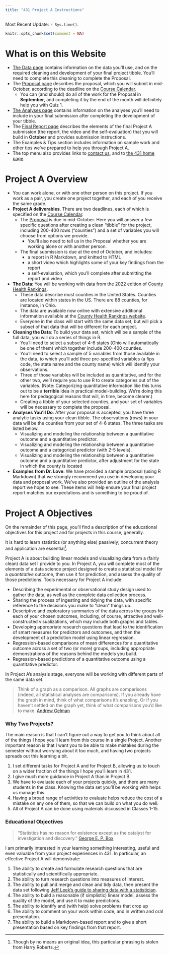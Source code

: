 ```yaml
---
title: "431 Project A Instructions"
---
```


Most Recent Update: `r Sys.time()`.

```r
knitr::opts_chunk$set(comment = NA)
```

# What is on this Website

- [The Data page](data.qmd) contains information on the data you'll use, and on the required cleaning and development of your final project tibble. You'll need to complete this cleaning to complete the Proposal.
- The [Proposal page](proposal.qmd) describes the proposal, which you will submit in mid-October, according to the deadline on the [Course Calendar](https://thomaselove.github.io/431-2022/calendar.html). 
    - You can (and should) do all of the work for the Proposal in **September**, and completing it by the end of the month will definitely help you with Quiz 1.
- [The Analyses page](analyses.qmd) contains information on the analyses you'll need to include in your final submission after completing the development of your tibble.
- The [Final Report page](report.qmd) describes the elements of the final Project A submission (the report, the video and the self-evaluation) that you will build in **October** and provides submission instructions.
- The Examples & Tips section includes information on sample work and other tips we've prepared to help you through Project A.
- The top menu also provides links to [contact us](https://thomaselove.github.io/431-2022/contact.html), and to [the 431 home page](https://thomaselove.github.io/431-2022).

# Project A Overview

- You can work alone, or with one other person on this project. If you work as a pair, you create one project together, and each of you receive the same grade.
- **Project A deliverables**. There are two deadlines, each of which is specified on the [Course Calendar](https://thomaselove.github.io/431-2022/calendar.html).
    - The [Proposal](proposal.qmd) is due in mid-October. Here you will answer a few specific questions after creating a clean "tibble" for the project, including 200-400 rows ("counties") and a set of variables you will choose from options we provide.
        - You'll also need to tell us in the Proposal whether you are working alone or with another person.
    - The final submission is due at the end of October, and includes:
        - a report in R Markdown, and knitted to HTML
        - a short video which highlights some of your key findings from the report
        - a self-evaluation, which you'll complete after submitting the report and video
- **The Data**: You will be working with data from the 2022 edition of [County Health Rankings](https://www.countyhealthrankings.org/). 
    - These data describe most counties in the United States. Counties are located within states in the US. There are 88 counties, for instance, in Ohio.
    - The data are available now online with extensive additional information available at the [County Health Rankings website](https://www.countyhealthrankings.org/2022-measures).
    - Everyone in the class will start with the same data set, but will pick a subset of that data that will be different for each project.
- **Cleaning the Data**: To build your data set, which will be a sample of the full data, you will do a series of things in R.
    - You'll need to select a subset of 4-6 states (Ohio will automatically be one of them) which together include 200-400 counties. 
    - You'll need to select a sample of 5 variables from those available in the data, to which you'll add three pre-specified variables (a fips code, the state name and the county name) which will identify your observations.
    - Three of those variables will be included as quantitative, and for the other two, we'll require you to use R to create categories out of the variables. (Note: Categorizing quantitative information like this turns out to be a **terrible** idea in practical model-building. We're doing this here for pedagogical reasons that will, in time, become clearer.) 
    - Creating a tibble of your selected counties, and your set of variables will be necessary to complete the proposal.
- **Analyses You'll Do**: After your proposal is accepted, you have three analytic tasks using your clean tibble. The observations (rows) in your data will be the counties from your set of 4-6 states. The three tasks are listed below.
    - Visualizing and modeling the relationship between a quantitative outcome and a quantitative predictor.
    - Visualizing and modeling the relationship between a quantitative outcome and a categorical predictor (with 2-5 levels).
    - Visualizing and modeling the relationship between a quantitative outcome and a quantitative predictor, after adjustment for the state in which the county is located
- **Examples from Dr. Love**: We have provided a sample proposal (using R Markdown) that we strongly recommend you use in developing your data and proposal work. We've also provided an outline of the analysis report we hope to see. These items will help ensure your final project report matches our expectations and is something to be proud of. 

# Project A Objectives 

On the remainder of this page, you'll find a description of the educational objectives for this project and for projects in this course, generally.

It is hard to learn statistics (or anything else) passively; concurrent theory and application
are essential^[Though by no means an original idea, this particular phrasing is stolen from Harry Roberts.].

Project A is about building linear models and visualizing data from a (fairly clean) data set I provide to you. In Project A, you will complete most of the elements of a data science project designed to create a statistical model for a *quantitative* outcome, then use it for prediction, and assess the quality of those predictions. Tools necessary for Project A include:

- Describing the experimental or observational study design used to gather the data, as well as the complete data collection process.
- Sharing the process of ingesting and tidying the data, with specific reference to the decisions you make to "clean" things up.
- Descriptive and exploratory summaries of the data across the groups for each of your chosen outcomes, including, of course, attractive and well-constructed visualizations, which may include both graphs and tables.
- Developing appropriate research questions that lead to the identification of smart measures for predictors and outcomes, and then the development of a prediction model using  linear regression.
- Regression-based comparisons of mean differences for a quantitative outcome across a set of two (or more) groups, including appropriate demonstrations of the reasons behind the models you build.
- Regression-based predictions of a quantitative outcome using a quantitative predictor.

In Project A's analysis stage, everyone will be working with different parts of the same data set. 

> Think of a graph as a comparison. All graphs are comparisons (indeed, all statistical analyses are comparisons). If you already have the graph in mind, think of what comparisons it's enabling. Or if you haven't settled on the graph yet, think of what comparisons you'd like to make. [Andrew Gelman](http://andrewgelman.com/2014/03/25/statistical-graphics-course-statistical-graphics-advice/)

### Why Two Projects? 

The main reason is that I can't figure out a way to get you to think about all of the things I hope you'll learn from this course in a single Project. Another important reason is that I want you to be able to make mistakes during the semester without worrying about it too much, and having two projects spreads out this learning a bit.

1. I set different tasks for Project A and for Project B, allowing us to touch on a wider fraction of the things I hope you'll learn in 431. 
2. I give much more guidance in Project A than in Project B.
3. We have to evaluate each of your projects quickly, and there are many students in the class. Knowing the data set you'll be working with helps us manage this.
4. Having a broad range of activities to evaluate helps reduce the cost of a mistake on any one of them, so that we can build on what you do well.
5. All of Project A can be done using materials discussed in Classes 1-15.

### Educational Objectives 

> "Statistics has no reason for existence except as the catalyst for investigation and discovery." [George E. P. Box](https://en.wikipedia.org/wiki/George_E._P._Box)

I am primarily interested in your learning something interesting, useful and even valuable from your project experiences in 431. In particular, an effective Project A will demonstrate:

1. The ability to create and formulate research questions that are statistically and scientifically appropriate.
2. The ability to turn research questions into measures of interest.
3. The ability to pull and merge and clean and tidy data, then present the data set following [Jeff Leek's guide to sharing data with a statistician](https://github.com/jtleek/datasharing).
4. The ability to build a reasonable (if simplistic) linear model, assess the quality of the model, and use it to make predictions.
5. The ability to identify and (with help) solve problems that crop up
6. The ability to comment on your work within code, and in written and oral presentation.
7. The ability to build a Markdown-based report and to give a short presentation based on key findings from that report.

